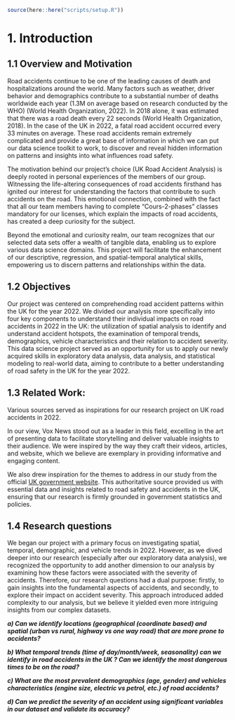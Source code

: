 ```r

source(here::here("scripts/setup.R"))
```

# 1. Introduction

## 1.1 Overview and Motivation

Road accidents continue to be one of the leading causes of death and hospitalizations around the world. Many factors such as weather, driver behavior and demographics contribute to a substantial number of deaths worldwide each year (1.3M on average based on research conducted by the WHO) (World Health Organization, 2022). In 2018 alone, it was estimated that there was a road death every 22 seconds (World Health Organization, 2018). In the case of the UK in 2022, a fatal road accident occurred every 33 minutes on average. These road accidents remain extremely complicated and provide a great base of information in which we can put our data science toolkit to work, to discover and reveal hidden information on patterns and insights into what influences road safety.

The motivation behind our project's choice (UK Road Accident Analysis) is deeply rooted in personal experiences of the members of our group. Witnessing the life-altering consequences of road accidents firsthand has ignited our interest for understanding the factors that contribute to such accidents on the road. This emotional connection, combined with the fact that all our team members having to complete "Cours-2-phases" classes mandatory for our licenses, which explain the impacts of road accidents, has created a deep curiosity for the subject.

Beyond the emotional and curiosity realm, our team recognizes that our selected data sets offer a wealth of tangible data, enabling us to explore various data science domains. This project will facilitate the enhancement of our descriptive, regression, and spatial-temporal analytical skills, empowering us to discern patterns and relationships within the data.

## 1.2 Objectives

Our project was centered on comprehending road accident patterns within the UK for the year 2022. We divided our analysis more specifically into four key components to understand their individual impacts on road accidents in 2022 in the UK: the utilization of spatial analysis to identify and understand accident hotspots, the examination of temporal trends, demographics, vehicle characteristics and their relation to accident severity. This data science project served as an opportunity for us to apply our newly acquired skills in exploratory data analysis, data analysis, and statistical modeling to real-world data, aiming to contribute to a better understanding of road safety in the UK for the year 2022.

## 1.3 Related Work:

Various sources served as inspirations for our research project on UK road accidents in 2022.

In our view, Vox News stood out as a leader in this field, excelling in the art of presenting data to facilitate storytelling and deliver valuable insights to their audience. We were inspired by the way they craft their videos, articles, and website, which we believe are exemplary in providing informative and engaging content.

We also drew inspiration for the themes to address in our study from the official [UK government website](https://www.gov.uk). This authoritative source provided us with essential data and insights related to road safety and accidents in the UK, ensuring that our research is firmly grounded in government statistics and policies.

## 1.4 Research questions

We began our project with a primary focus on investigating spatial, temporal, demographic, and vehicle trends in 2022. However, as we dived deeper into our research (especially after our exploratory data analysis), we recognized the opportunity to add another dimension to our analysis by examining how these factors were associated with the severity of accidents. Therefore, our research questions had a dual purpose: firstly, to gain insights into the fundamental aspects of accidents, and secondly, to explore their impact on accident severity. This approach introduced added complexity to our analysis, but we believe it yielded even more intriguing insights from our complex datasets.

***a) Can we identify locations (geographical (coordinate based) and spatial (urban vs rural, highway vs one way road) that are more prone to accidents?***

***b) What temporal trends (time of day/month/week, seasonality) can we identify in road accidents in the UK ? Can we identify the most dangerous times to be on the road?***

***c) What are the most prevalent demographics (age, gender) and vehicles characteristics (engine size, electric vs petrol, etc.) of road accidents?***

***d) Can we predict the severity of an accident using significant variables in our dataset and validate its accuracy?***
